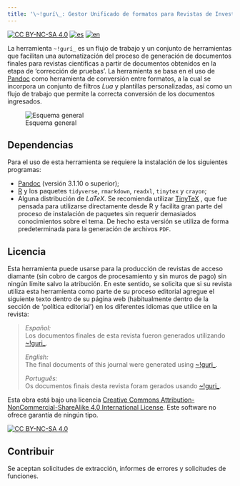 ```yaml
---
title: '\~!gurí\_: Gestor Unificado de formatos para Revistas de Investigación'
---
```



[![CC BY-NC-SA 4.0](https://img.shields.io/badge/License-CC%20BY--NC--SA%204.0-lightgrey.svg)](http://creativecommons.org/licenses/by-nc-sa/4.0/) [![es](https://img.shields.io/badge/lang-es-yellow.svg)](https://github.com/estedeahora/guri/blob/main/README.md) [![en](https://img.shields.io/badge/lang-en-red.svg)](https://github.com/estedeahora/guri/blob/main/README.en.md) <!-- [![pt-br](https://img.shields.io/badge/lang-pt--br-green.svg)](https://github.com/jonatasemidio/multilanguage-readme-pattern/blob/master/README.pt-br.md)-->

La herramienta `~!gurí_` es un flujo de trabajo y un conjunto de herramientas que facilitan una automatización del proceso de generación de documentos finales para revistas científicas a partir de documentos obtenidos en la etapa de 'corrección de pruebas'. La herramienta se basa en el uso de [Pandoc](https://pandoc.org/) como herramienta de conversión entre formatos, a la cual se incorpora un conjunto de filtros *Lua* y plantillas personalizadas, así como un flujo de trabajo que permite la correcta conversión de los documentos ingresados.

![Esquema general](figures/scheme_gral.png)

## Dependencias

Para el uso de esta herramienta se requiere la instalación de los siguientes programas:

-   [Pandoc](https://pandoc.org/) (versión 3.1.10 o superior);
-   [R](https://cran.r-project.org/) y los paquetes `tidyverse`, `rmarkdown`, `readxl`, `tinytex` y `crayon`;
-   Alguna distribución de *LaTeX*. Se recomienda utilizar [TinyTeX](https://yihui.org/tinytex/) , que fue pensada para utilizarse directamente desde R y facilita gran parte del proceso de instalación de paquetes sin requerir demasiados conocimientos sobre el tema. De hecho esta versión se utiliza de forma predeterminada para la generación de archivos `PDF`.

## Licencia

Esta herramienta puede usarse para la producción de revistas de acceso diamante (sin cobro de cargos de procesamiento y sin muros de pago) sin ningún límite salvo la atribución. En este sentido, se solicita que si su revista utiliza esta herramienta como parte de su proceso editorial agregue el siguiente texto dentro de su página web (habitualmente dentro de la sección de 'política editorial') en los diferentes idiomas que utilice en la revista:

> *Español:*\
> Los documentos finales de esta revista fueron generados utilizando [\~!guri\_](https://github.com/estedeahora/guri).
>
> *English:*\
> The final documents of this journal were generated using [\~!guri\_](https://github.com/estedeahora/guri).
>
> *Português:*\
> Os documentos finais desta revista foram gerados usando [\~!guri\_](https://github.com/estedeahora/guri).

Esta obra está bajo una licencia [Creative Commons Attribution-NonCommercial-ShareAlike 4.0 International License](http://creativecommons.org/licenses/by-nc-sa/4.0/). Este software no ofrece garantía de ningún tipo.

[![CC BY-NC-SA 4.0](https://licensebuttons.net/l/by-nc-sa/4.0/88x31.png)](http://creativecommons.org/licenses/by-nc-sa/4.0/)

## Contribuir

Se aceptan solicitudes de extracción, informes de errores y solicitudes de funciones.
